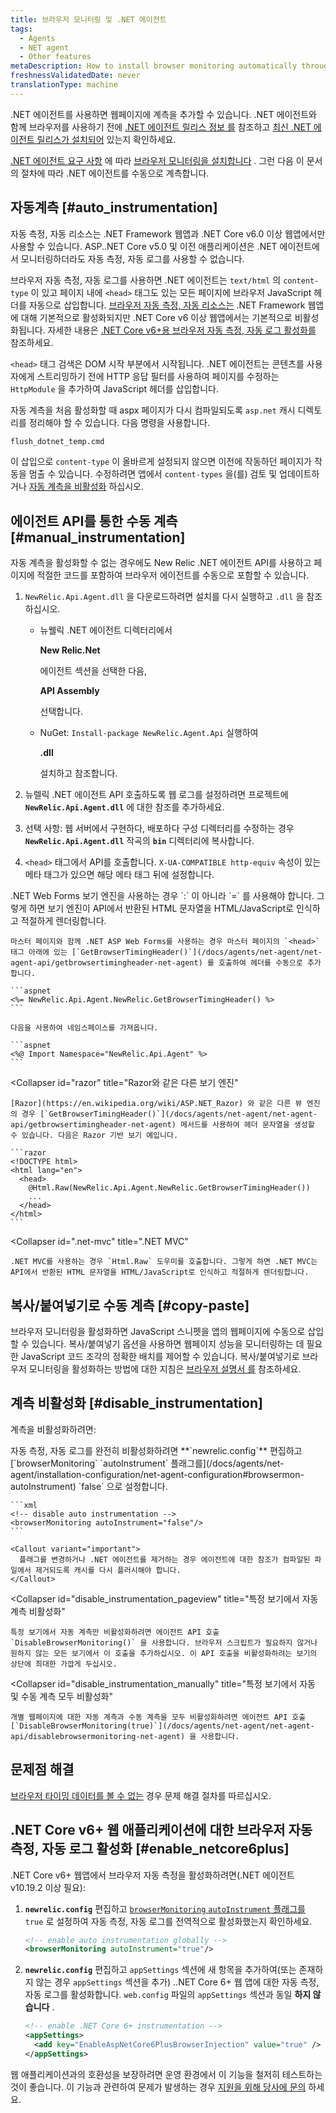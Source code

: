 ```yaml
---
title: 브라우저 모니터링 및 .NET 에이전트
tags:
  - Agents
  - NET agent
  - Other features
metaDescription: How to install browser monitoring automatically through the .NET APM agent.
freshnessValidatedDate: never
translationType: machine
---
```


.NET 에이전트를 사용하면 웹페이지에 [<InlinePopover type="browser"/>](/docs/browser/new-relic-browser/getting-started/introduction-new-relic-browser)계측을 추가할 수 있습니다. .NET 에이전트와 함께 브라우저를 사용하기 전에 [.NET 에이전트 릴리스 정보 를](/docs/release-notes/agent-release-notes/net-release-notes) 참조하고 [최신 .NET 에이전트 릴리스가 설치되어](/docs/agents/net-agent/installation/install-net-agent-windows) 있는지 확인하세요.

[.NET 에이전트 요구 사항](/docs/agents/net-agent/getting-started/introduction-new-relic-net#extend) 에 따라 [브라우저 모니터링을 설치합니다](/docs/browser/new-relic-browser/installation/install-new-relic-browser-agent) . 그런 다음 이 문서의 절차에 따라 .NET 에이전트를 수동으로 계측합니다.

## 자동계측 [#auto_instrumentation]

<Callout variant="important">
  자동 측정, 자동 리소스는 .NET Framework 웹앱과 .NET Core v6.0 이상 웹앱에서만 사용할 수 있습니다. ASP..NET Core v5.0 및 이전 애플리케이션은 .NET 에이전트에서 모니터링하더라도 자동 측정, 자동 로그를 사용할 수 없습니다.
</Callout>

브라우저 자동 측정, 자동 로그를 사용하면 .NET 에이전트는 `text/html` 의 `content-type` 이 있고 페이지 내에 `<head>` 태그도 있는 모든 페이지에 브라우저 JavaScript 헤더를 자동으로 삽입합니다. [브라우저 자동 측정, 자동 리소스는](/docs/agents/net-agent/configuration/net-agent-configuration#browsermon-autoInstrument) .NET Framework 웹앱에 대해 기본적으로 활성화되지만 .NET Core v6 이상 웹앱에서는 기본적으로 비활성화됩니다. 자세한 내용은 [.NET Core v6+용 브라우저 자동 측정, 자동 로그 활성화를](#enable_netcore6plus) 참조하세요.

`<head>` 태그 검색은 DOM 시작 부분에서 시작됩니다. .NET 에이전트는 콘텐츠를 사용자에게 스트리밍하기 전에 HTTP 응답 필터를 사용하여 페이지를 수정하는 `HttpModule` 을 추가하여 JavaScript 헤더를 삽입합니다.

자동 계측을 처음 활성화할 때 aspx 페이지가 다시 컴파일되도록 `asp.net` 캐시 디렉토리를 정리해야 할 수 있습니다. 다음 명령을 사용합니다.

```bash
flush_dotnet_temp.cmd
```

이 삽입으로 `content-type` 이 올바르게 설정되지 않으면 이전에 작동하던 페이지가 작동을 멈출 수 있습니다. 수정하려면 앱에서 `content-types` 을(를) 검토 및 업데이트하거나 [자동 계측을 비활성화](/docs/agents/net-agent/features/page-load-timing-net#disable-instrumentation) 하십시오.

## 에이전트 API를 통한 수동 계측 [#manual_instrumentation]

자동 계측을 활성화할 수 없는 경우에도 New Relic .NET 에이전트 API를 사용하고 페이지에 적절한 코드를 포함하여 브라우저 에이전트를 수동으로 포함할 수 있습니다.

1. `NewRelic.Api.Agent.dll` 을 다운로드하려면 설치를 다시 실행하고 `.dll` 을 참조하십시오.

   * 뉴웰릭 .NET 에이전트 디렉터리에서

     <DNT>**New Relic.Net**</DNT>

     에이전트 섹션을 선택한 다음,

     <DNT>**API Assembly**</DNT>

     선택합니다.

   * NuGet: `Install-package NewRelic.Agent.Api` 실행하여

     <DNT>**.dll**</DNT>

     설치하고 참조합니다.

2. 뉴렐릭 .NET 에이전트 API 호출하도록 웹 로그를 설정하려면 프로젝트에 <DNT>**`NewRelic.Api.Agent.dll`**</DNT> 에 대한 참조를 추가하세요.

3. 선택 사항: 웹 서버에서 구현하다, 배포하다 구성 디렉터리를 수정하는 경우 <DNT>**`NewRelic.Api.Agent.dll`**</DNT> 작곡의 <DNT>**`bin`**</DNT> 디렉터리에 복사합니다.

4. `<head>` 태그에서 API를 호출합니다. `X-UA-COMPATIBLE http-equiv` 속성이 있는 메타 태그가 있으면 해당 메타 태그 뒤에 설정합니다.

<CollapserGroup>
  <Collapser
    id="net-web-forms"
    title=".NET Web Forms 보기 엔진"
  >
    .NET Web Forms 보기 엔진을 사용하는 경우 `:` 이 아니라 `=` 를 사용해야 합니다. 그렇게 하면 보기 엔진이 API에서 반환된 HTML 문자열을 HTML/JavaScript로 인식하고 적절하게 렌더링합니다.

    마스터 페이지와 함께 .NET ASP Web Forms를 사용하는 경우 마스터 페이지의 `<head>` 태그 아래에 있는 [`GetBrowserTimingHeader()`](/docs/agents/net-agent/net-agent-api/getbrowsertimingheader-net-agent) 를 호출하여 헤더를 수동으로 추가합니다.

    ```aspnet
    <%= NewRelic.Api.Agent.NewRelic.GetBrowserTimingHeader() %>
    ```

    다음을 사용하여 네임스페이스를 가져옵니다.

    ```aspnet
    <%@ Import Namespace="NewRelic.Api.Agent" %>
    ```
  </Collapser>

  <Collapser
    id="razor"
    title="Razor와 같은 다른 보기 엔진"
  >
    [Razor](https://en.wikipedia.org/wiki/ASP.NET_Razor) 와 같은 다른 뷰 엔진의 경우 [`GetBrowserTimingHeader()`](/docs/agents/net-agent/net-agent-api/getbrowsertimingheader-net-agent) 메서드를 사용하여 헤더 문자열을 생성할 수 있습니다. 다음은 Razor 기반 보기 예입니다.

    ```razor
    <!DOCTYPE html>
    <html lang="en">
      <head>
        @Html.Raw(NewRelic.Api.Agent.NewRelic.GetBrowserTimingHeader())
        ...
      </head>
    </html>
    ```
  </Collapser>

  <Collapser
    id=".net-mvc"
    title=".NET MVC"
  >
    .NET MVC를 사용하는 경우 `Html.Raw` 도우미를 호출합니다. 그렇게 하면 .NET MVC는 API에서 반환된 HTML 문자열을 HTML/JavaScript로 인식하고 적절하게 렌더링합니다.
  </Collapser>
</CollapserGroup>

## 복사/붙여넣기로 수동 계측 [#copy-paste]

브라우저 모니터링을 활성화하면 JavaScript 스니펫을 앱의 웹페이지에 수동으로 삽입할 수 있습니다. 복사/붙여넣기 옵션을 사용하면 웹페이지 성능을 모니터링하는 데 필요한 JavaScript 코드 조각의 정확한 배치를 제어할 수 있습니다. 복사/붙여넣기로 브라우저 모니터링을 활성화하는 방법에 대한 지침은 [브라우저 설명서 를](/docs/browser/browser-monitoring/installation/install-browser-monitoring-agent/#copy-paste) 참조하세요.

## 계측 비활성화 [#disable_instrumentation]

계측을 비활성화하려면:

<CollapserGroup>
  <Collapser
    id="disable_auto-instrumentation"
    title="자동 계측 비활성화"
  >
    자동 측정, 자동 로그를 완전히 비활성화하려면 <DNT>**`newrelic.config`**</DNT> 편집하고 [`browserMonitoring` `autoInstrument` 플래그를](/docs/agents/net-agent/installation-configuration/net-agent-configuration#browsermon-autoInstrument) `false` 으로 설정합니다.

    ```xml
    <!-- disable auto instrumentation -->
    <browserMonitoring autoInstrument="false"/>
    ```

    <Callout variant="important">
      플래그를 변경하거나 .NET 에이전트를 제거하는 경우 에이전트에 대한 참조가 컴파일된 파일에서 제거되도록 캐시를 다시 플러시해야 합니다.
    </Callout>
  </Collapser>

  <Collapser
    id="disable_instrumentation_pageview"
    title="특정 보기에서 자동 계측 비활성화"
  >
    특정 보기에서 자동 계측만 비활성화하려면 에이전트 API 호출 `DisableBrowserMonitoring()` 을 사용합니다. 브라우저 스크립트가 필요하지 않거나 원하지 않는 모든 보기에서 이 호출을 추가하십시오. 이 API 호출을 비활성화하려는 보기의 상단에 최대한 가깝게 두십시오.
  </Collapser>

  <Collapser
    id="disable_instrumentation_manually"
    title="특정 보기에서 자동 및 수동 계측 모두 비활성화"
  >
    개별 웹페이지에 대한 자동 계측과 수동 계측을 모두 비활성화하려면 에이전트 API 호출 [`DisableBrowserMonitoring(true)`](/docs/agents/net-agent/net-agent-api/disablebrowsermonitoring-net-agent) 을 사용합니다.
  </Collapser>
</CollapserGroup>

## 문제점 해결

[브라우저 타이밍 데이터를 볼 수 없는](/docs/agents/net-agent/troubleshooting/no-page-load-timing-data-appears-net) 경우 문제 해결 절차를 따르십시오.

## .NET Core v6+ 웹 애플리케이션에 대한 브라우저 자동 측정, 자동 로그 활성화 [#enable_netcore6plus]

.NET Core v6+ 웹앱에서 브라우저 자동 측정을 활성화하려면(.NET 에이전트 v10.19.2 이상 필요):

1. <DNT>**`newrelic.config`**</DNT> 편집하고 [`browserMonitoring` `autoInstrument` 플래그를](/docs/agents/net-agent/installation-configuration/net-agent-configuration#browsermon-autoInstrument) `true` 로 설정하여 자동 측정, 자동 로그를 전역적으로 활성화했는지 확인하세요.

   ```xml
   <!-- enable auto instrumentation globally -->
   <browserMonitoring autoInstrument="true"/>
   ```

2. <DNT>**`newrelic.config`**</DNT> 편집하고 `appSettings` 섹션에 새 항목을 추가하여(또는 존재하지 않는 경우 `appSettings` 섹션을 추가) ..NET Core 6+ 웹 앱에 대한 자동 측정, 자동 로그를 활성화합니다. `web.config` 파일의 `appSettings` 섹션과 동일 **하지 않습니다** .

   ```xml
   <!-- enable .NET Core 6+ instrumentation -->
   <appSettings>
     <add key="EnableAspNetCore6PlusBrowserInjection" value="true" />
   </appSettings>
   ```

웹 애플리케이션과의 호환성을 보장하려면 운영 환경에서 이 기능을 철저히 테스트하는 것이 좋습니다. 이 기능과 관련하여 문제가 발생하는 경우 [지원을 위해 당사에 문의](/docs/new-relic-solutions/solve-common-issues/find-help-use-support-portal/) 하세요.